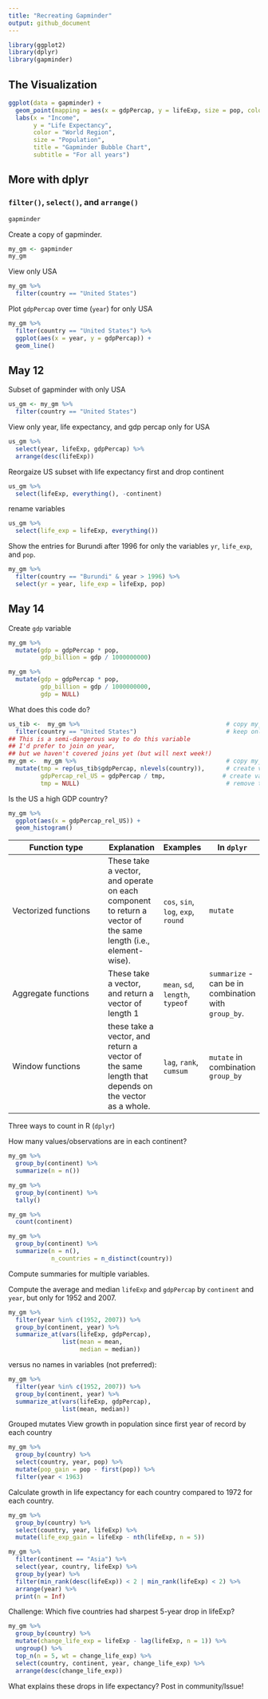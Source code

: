 ```yaml
---
title: "Recreating Gapminder"
output: github_document
---
```


```r
library(ggplot2)
library(dplyr)
library(gapminder)
```

## The Visualization

```r
ggplot(data = gapminder) +
  geom_point(mapping = aes(x = gdpPercap, y = lifeExp, size = pop, color = continent), alpha = 0.5) +
  labs(x = "Income",
       y = "Life Expectancy",
       color = "World Region",
       size = "Population",
       title = "Gapminder Bubble Chart",
       subtitle = "For all years")
```


## More with dplyr

### `filter()`, `select()`, and `arrange()`

```r
gapminder
```

Create a copy of gapminder.

```r
my_gm <- gapminder
my_gm
```

View only USA

```r
my_gm %>% 
  filter(country == "United States")
```

Plot `gdpPercap` over time (`year`) for only USA

```r
my_gm %>% 
  filter(country == "United States") %>% 
  ggplot(aes(x = year, y = gdpPercap)) +
  geom_line()
```

## May 12

Subset of gapminder with only USA

```r
us_gm <- my_gm %>% 
  filter(country == "United States")
```

View only year, life expectancy, and gdp percap only for USA

```r
us_gm %>% 
  select(year, lifeExp, gdpPercap) %>% 
  arrange(desc(lifeExp))
```

Reorgaize US subset with life expectancy first and drop continent

```r
us_gm %>% 
  select(lifeExp, everything(), -continent)
```

rename variables

```r
us_gm %>% 
  select(life_exp = lifeExp, everything())
```

Show the entries for Burundi after 1996 for only the variables `yr`, `life_exp`, and `pop`.


```r
my_gm %>% 
  filter(country == "Burundi" & year > 1996) %>% 
  select(yr = year, life_exp = lifeExp, pop)
```
## May 14

Create `gdp` variable

```r
my_gm %>% 
  mutate(gdp = gdpPercap * pop,
         gdp_billion = gdp / 1000000000)
```

```r
my_gm %>% 
  mutate(gdp = gdpPercap * pop,
         gdp_billion = gdp / 1000000000,
         gdp = NULL)
```

What does this code do?

```r
us_tib <-  my_gm %>%                                         # copy my_gm into us_tib object, then
  filter(country == "United States")                         # keep only the United States values
## This is a semi-dangerous way to do this variable
## I'd prefer to join on year, 
## but we haven't covered joins yet (but will next week!)
my_gm <-  my_gm %>%                                          # copy my_gm into my_gm object, then
  mutate(tmp = rep(us_tib$gdpPercap, nlevels(country)),      # create variable tmp, that is                                                                        repeating US gdpPercap for how many                                                                 countries there are
         gdpPercap_rel_US = gdpPercap / tmp,                # create variable var that is the ratio                                                                of gdpPercap for that country                                                                       compared to gdpPercap of US
         tmp = NULL)                                         # remove tmp variable
```

Is the US a high GDP country?

```r
my_gm %>% 
  ggplot(aes(x = gdpPercap_rel_US)) +
  geom_histogram()
```


| Function type        | Explanation | Examples | In `dplyr` |
|----------------------|-------------|----------|------------|
| Vectorized functions | These take a vector, and operate on each component to return a vector of the same length (i.e., element-wise). | `cos`, `sin`, `log`, `exp`, `round` | `mutate` |
| Aggregate functions  | These take a vector, and return a vector of length 1 | `mean`, `sd`, `length`, `typeof` | `summarize` - can be in combination with `group_by`. |
| Window functions     | these take a vector, and return a vector of the same length that depends on the vector as a whole. | `lag`, `rank`, `cumsum` | `mutate` in combination `group_by` |

Three ways to count in R (`dplyr`)

How many values/observations are in each continent?

```r
my_gm %>% 
  group_by(continent) %>% 
  summarize(n = n())
```

```r
my_gm %>% 
  group_by(continent) %>% 
  tally()
```

```r
my_gm %>% 
  count(continent)
```

```r
my_gm %>% 
  group_by(continent) %>% 
  summarize(n = n(),
            n_countries = n_distinct(country))
```

Compute summaries for multiple variables.

Compute the average and median `lifeExp` and `gdpPercap` by `continent` and `year`, but only for 1952 and 2007.

```r
my_gm %>% 
  filter(year %in% c(1952, 2007)) %>% 
  group_by(continent, year) %>% 
  summarize_at(vars(lifeExp, gdpPercap),
               list(mean = mean,
                    median = median))
```

versus no names in variables (not preferred):

```r
my_gm %>% 
  filter(year %in% c(1952, 2007)) %>% 
  group_by(continent, year) %>% 
  summarize_at(vars(lifeExp, gdpPercap),
               list(mean, median))
```

Grouped mutates
View growth in population since first year of record by each country

```r
my_gm %>% 
  group_by(country) %>% 
  select(country, year, pop) %>% 
  mutate(pop_gain = pop - first(pop)) %>% 
  filter(year < 1963)
```

Calculate growth in life expectancy for each country compared to 1972 for each country.

```r
my_gm %>% 
  group_by(country) %>% 
  select(country, year, lifeExp) %>% 
  mutate(life_exp_gain = lifeExp - nth(lifeExp, n = 5))
```

```r
my_gm %>%
  filter(continent == "Asia") %>%
  select(year, country, lifeExp) %>%
  group_by(year) %>%
  filter(min_rank(desc(lifeExp)) < 2 | min_rank(lifeExp) < 2) %>% 
  arrange(year) %>%
  print(n = Inf)
```

Challenge:
Which five countries had sharpest 5-year drop in lifeExp?

```r
my_gm %>% 
  group_by(country) %>% 
  mutate(change_life_exp = lifeExp - lag(lifeExp, n = 1)) %>% 
  ungroup() %>% 
  top_n(n = 5, wt = change_life_exp) %>% 
  select(country, continent, year, change_life_exp) %>% 
  arrange(desc(change_life_exp))
```

What explains these drops in life expectancy? Post in community/Issue!










